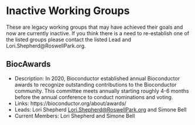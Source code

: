 # Inactive Working Groups

These are legacy working groups that may have achieved their goals and now are
currently inactive. If you think there is a need to re-establish one of the
listed groups please contact the listed Lead and Lori.Shepherd@RoswellPark.org.

## BiocAwards

- Description: In 2020, Bioconductor established annual Bioconductor awards to
recognize outstanding contributions to the Bioconductor community. This
committee meets annually starting roughly 4-6 months before the annual
conference to conduct nominations and voting. 
- Links: https://bioconductor.org/about/awards/
- Leads: Lori Shepherd <Lori.Shepherd@RoswellPark.org> and Simone Bell
- Current Members: Lori Shepherd and Simone Bell
